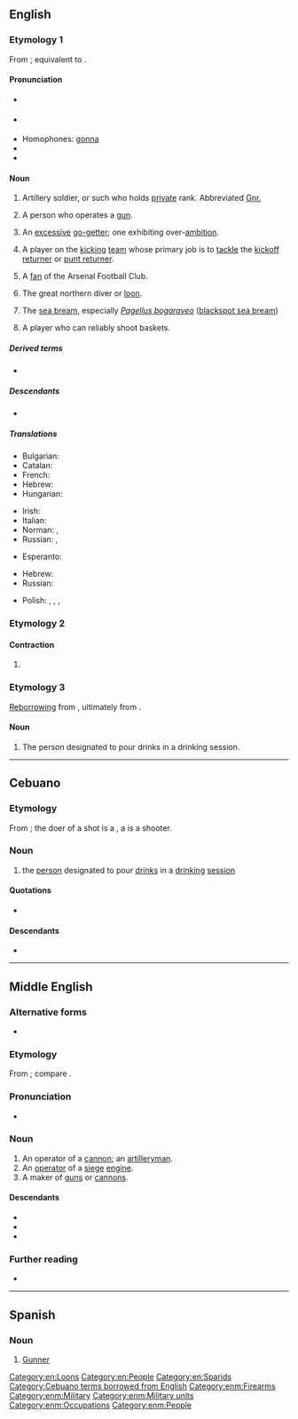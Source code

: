 {{also|Gunner}}
==English==

===Etymology 1===
From {{inh|en|enm|gonner}}; equivalent to {{af|en|gun|-er|id2=agent noun}}.

====Pronunciation====
* {{a|GA}} {{IPA|en|/ˈɡʌn.ɚ/}}
* {{a|RP}} {{IPA|en|/ˈɡʌn.ə(ɹ)/}}
* Homophones: [[gonna]] {{qualifier|non-rhotic accents}}
* {{audio|en|En-au-gunner.ogg|Audio (AU)}}
* {{rhymes|en|ʌnə(ɹ)|s=2}}

====Noun====
{{en-noun}}

# {{lb|en|military rank}} Artillery soldier, or such who holds [[private]] rank. Abbreviated [[Gnr.]]
# A person who operates a [[gun]].
# {{lb|en|figuratively}} An [[excessive]] [[go-getter]]; one exhibiting over-[[ambition]].
# {{lb|en|American football}} A player on the [[kicking]] [[team]] whose primary job is to [[tackle]] the [[kickoff returner]] or [[punt returner]].
# {{lb|en|UK|slang|soccer}} A [[fan]] of the Arsenal Football Club.
# The great northern diver or [[loon]].
# {{lb|en|UK|Ireland|dialect}} The [[sea bream]], especially ''[[Pagellus bogaraveo]]'' ([[blackspot sea bream]])
# {{lb|en|basketball}} A player who can reliably shoot baskets.

=====Derived terms=====
* {{l|en|kiss the gunner's daughter}}

=====Descendants=====
* {{desc|ceb|gunner}}

=====Translations=====
{{trans-top|artillery soldier}}
* Bulgarian: {{t|bg|артилерист|m|sc=Cyrl}}
* Catalan: {{t|ca|artiller|m}}
* French: {{t+|fr|artilleur|m}}
* Hebrew: {{t+|he|תותחן|m|tr=totkhan}}
* Hungarian: {{t+|hu|tüzér}}
{{trans-mid}}
* Irish: {{t|ga|gunnadóir|m}}
* Italian: {{t+|it|artigliere|m}}
* Norman: {{t|nrf|canonnyi|m}}, {{t|nrf|artilleu|m}}
* Russian: {{t+|ru|артиллери́ст|m}}, {{t+|ru|стрело́к|m}}
{{trans-bottom}}

{{trans-top|someone that operates a gun}}
* Esperanto: {{t|eo|pafisto}}
{{trans-mid}}
* Hebrew: {{t+|he|תותחן|m|tr=totkhan}}
* Russian: {{t+|ru|стрело́к|m}}
{{trans-bottom}}

{{trans-top|a fan of Arsenal}}
* Polish: {{t+|pl|Kanonier|m}}, {{t|pl|Kanonierka|f}}, {{t|pl|Arsenalczyk|m}}, {{t|pl|Arsenalka|f}}
{{trans-mid}}
{{trans-bottom}}

===Etymology 2===

====Contraction====
{{head|en|contraction}}

# {{lb|en|rare}}<!--AAVE?--> {{alternative spelling of|en|gonna}}

===Etymology 3===
[[reborrowing|Reborrowing]] from {{bor|en|ceb|gunner}}, ultimately from {{der|en|en|gunner}}.

====Noun====
{{en-noun}}

# {{lb|en|regional|Cebu|slang}} The person designated to pour drinks in a drinking session.

[[Category:en:Loons]]
[[Category:en:People]]
[[Category:en:Sparids]]

----

==Cebuano==

===Etymology===
From {{m|en|shot||a measure of alcohol}}; the doer of a shot is a {{m|en|shooter}}, a {{m|en|gunner}} is a shooter.

===Noun===
{{head|ceb|noun}}

# the [[person]] designated to pour [[drinks]] in a [[drinking]] [[session]]

====Quotations====
* {{seeCites|ceb}}

====Descendants====
* {{desc|bor=1|en|gunner}}

[[Category:Cebuano terms borrowed from English]]

----

==Middle English==

===Alternative forms===
* {{alt|enm|goner|gonner|gunnare|gownere}}

===Etymology===
From {{af|enm|gunne|-er}}; compare {{cog|ML.|gunnārius}}.

===Pronunciation===
* {{IPA|enm|/ɡuˈneːr/|/ˈɡunər/}}

===Noun===
{{enm-noun}} {{tlb|enm|Late ME}}

# An operator of a [[cannon]]; an [[artilleryman]].
# An [[operator]] of a [[siege]] [[engine]].
# A maker of [[gun]]s or [[cannon]]s.

====Descendants====
* {{desc|en|gunner}}
* {{desc|sco|gunner}}
* {{desc|ML.|gunnārius|bor=1}}

===Further reading===
* {{R:MED Online|entry=gǒnner|pos=n|id=MED19084|accessdate=2018-07-23}}

[[Category:enm:Firearms]]
[[Category:enm:Military]]
[[Category:enm:Military units]]
[[Category:enm:Occupations]]
[[Category:enm:People]]

----

==Spanish==

===Noun===
{{es-noun|mf|gunners}}

# [[Gunner]] {{gloss|someone associated with Arsenal Football Club}}